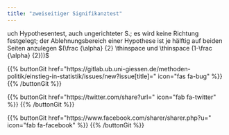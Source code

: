 ```yaml
---
title: "zweiseitiger Signifikanztest"
---
```


uch Hypothesentest, auch ungerichteter S.; es wird keine Richtung festgelegt; der Ablehnungsbereich einer Hypothese ist je hälftig auf beiden Seiten anzulegen $(\frac {\alpha} {2} \thinspace und \thinspace (1-\frac {\alpha} {2}))$

{{% buttonGit href=\"https\:\/\/gitlab.ub.uni-giessen.de\/methoden-politik\/einstieg-in-statistik\/issues\/new?issue[title]=\" icon=\"fas fa-bug\" %}} {{% /buttonGit %}} 

{{% buttonGit href=\"https\:\/\/twitter.com\/share?url=\" icon=\"fab fa-twitter\" %}} {{% /buttonGit %}}

{{% buttonGit href=\"https\:\/\/www.facebook.com\/sharer\/sharer.php?u=\" icon=\"fab fa-facebook\" %}} {{% /buttonGit %}}